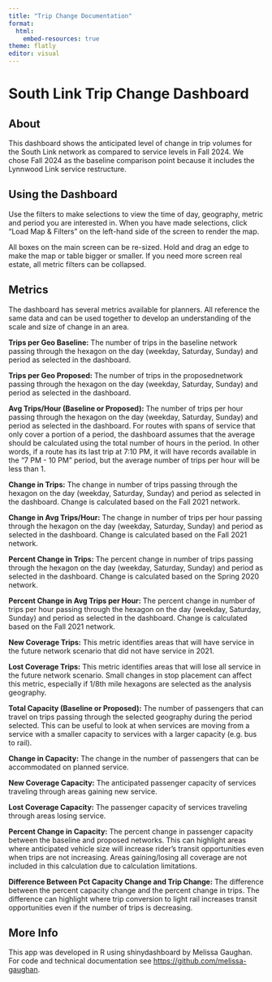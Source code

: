 ```yaml
---
title: "Trip Change Documentation"
format:
  html:
    embed-resources: true
theme: flatly
editor: visual
---
```


# South Link Trip Change Dashboard

## About

This dashboard shows the anticipated level of change in trip volumes for the South Link network as compared to service levels in Fall 2024. We chose Fall 2024 as the baseline comparison point because it includes the Lynnwood Link service restructure.

## Using the Dashboard

Use the filters to make selections to view the time of day, geography, metric and period you are interested in. When you have made selections, click "Load Map & Filters" on the left-hand side of the screen to render the map.

All boxes on the main screen can be re-sized. Hold and drag an edge to make the map or table bigger or smaller. If you need more screen real estate, all metric filters can be collapsed.

## Metrics

The dashboard has several metrics available for planners. All reference the same data and can be used together to develop an understanding of the scale and size of change in an area.

**Trips per Geo Baseline:** The number of trips in the baseline network passing through the hexagon on the day (weekday, Saturday, Sunday) and period as selected in the dashboard.

**Trips per Geo Proposed:** The number of trips in the proposednetwork passing through the hexagon on the day (weekday, Saturday, Sunday) and period as selected in the dashboard.

**Avg Trips/Hour (Baseline or Proposed):** The number of trips per hour passing through the hexagon on the day (weekday, Saturday, Sunday) and period as selected in the dashboard. For routes with spans of service that only cover a portion of a period, the dashboard assumes that the average should be calculated using the total number of hours in the period. In other words, if a route has its last trip at 7:10 PM, it will have records available in the "7 PM - 10 PM" period, but the average number of trips per hour will be less than 1.

**Change in Trips:** The change in number of trips passing through the hexagon on the day (weekday, Saturday, Sunday) and period as selected in the dashboard. Change is calculated based on the Fall 2021 network.

**Change in Avg Trips/Hour:** The change in number of trips per hour passing through the hexagon on the day (weekday, Saturday, Sunday) and period as selected in the dashboard. Change is calculated based on the Fall 2021 network.

**Percent Change in Trips:** The percent change in number of trips passing through the hexagon on the day (weekday, Saturday, Sunday) and period as selected in the dashboard. Change is calculated based on the Spring 2020 network.

**Percent Change in Avg Trips per Hour:** The percent change in number of trips per hour passing through the hexagon on the day (weekday, Saturday, Sunday) and period as selected in the dashboard. Change is calculated based on the Fall 2021 network.

**New Coverage Trips:** This metric identifies areas that will have service in the future network scenario that did not have service in 2021.

**Lost Coverage Trips:** This metric identifies areas that will lose all service in the future network scenario. Small changes in stop placement can affect this metric, especially if 1/8th mile hexagons are selected as the analysis geography.

**Total Capacity (Baseline or Proposed):** The number of passengers that can travel on trips passing through the selected geography during the period selected. This can be useful to look at when services are moving from a service with a smaller capacity to services with a larger capacity (e.g. bus to rail).

**Change in Capacity:** The change in the number of passengers that can be accommodated on planned service.

**New Coverage Capacity:** The anticipated passenger capacity of services traveling through areas gaining new service.

**Lost Coverage Capacity:** The passenger capacity of services traveling through areas losing service.

**Percent Change in Capacity:** The percent change in passenger capacity between the baseline and proposed networks. This can highlight areas where anticipated vehicle size will increase rider's transit opportunities even when trips are not increasing. Areas gaining/losing all coverage are not included in this calculation due to calculation limitations.

**Difference Between Pct Capacity Change and Trip Change:** The difference between the percent capacity change and the percent change in trips. The difference can highlight where trip conversion to light rail increases transit opportunities even if the number of trips is decreasing.

## More Info

This app was developed in R using shinydashboard by Melissa Gaughan. For code and technical documentation see <https://github.com/melissa-gaughan>.
